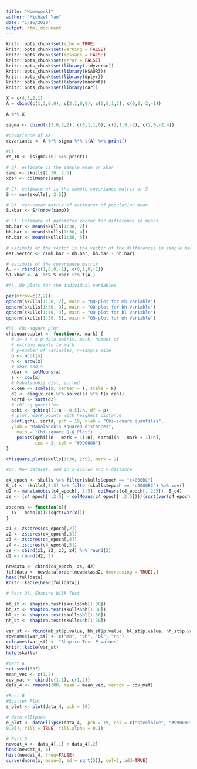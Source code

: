 ```yaml
---
title: "Homework1"
author: "Michael Yan"
date: "1/16/2020"
output: html_document
---
```


```r
knitr::opts_chunk$set(echo = TRUE)
knitr::opts_chunk$set(warning = FALSE)
knitr::opts_chunk$set(message = FALSE)
knitr::opts_chunk$set(error = FALSE)
knitr::opts_chunk$set(library(tidyverse))
knitr::opts_chunk$set(library(HSAUR3))
knitr::opts_chunk$set(library(dplyr))
knitr::opts_chunk$set(library(mnormt))
knitr::opts_chunk$set(library(car))
```

```r
X = c(4,3,2,1)
A = cbind(c(1,2,0,0), c(2,1,0,0), c(0,0,1,2), c(0,0,-2,-1))

A %*% X

sigma <- cbind(c(3,0,2,2), c(0,1,1,0), c(2,1,9,-2), c(2,0,-2,4))

#Covariance of AX
covariance <- A %*% sigma %*% t(A) %>% print()

#C). 
rs_10 <- (sigma/10) %>% print()
```

```r
# b). estimate is the sample mean or xbar
samp <- skulls[1:30, 2:5]
xbar <- colMeans(samp)

# C). estimate of is the sample covariance matrix or S
S <- cov(skulls[, 2:5])

# D). var-covar matrix of estimator of population mean 
S.xbar <- S/(nrow(samp))

# E). Estimate of parameter vector for difference in means 
mb.bar <- mean(skulls[1:30, 2])
bh.bar <- mean(skulls[1:30, 4])
nh.bar <- mean(skulls[1:30, 5])

# estimate of the vector is the vector of the differences in sample means. 
est.vector <- c(mb.bar - nh.bar, bh.bar - nh.bar) 

# estimate of the covariance matrix 
A. <- rbind(c(1,0,0,-1), c(0,1,0,-1))
S1.xbar <- A. %*% S.xbar %*% t(A.)
```

```r
#A). QQ plots for the individual variables

par(mfrow=c(2,2))
qqnorm(skulls[1:30, 2], main = "QQ-plot for mb Variable")
qqnorm(skulls[1:30, 3], main = "QQ-plot for bh Variable")
qqnorm(skulls[1:30, 4], main = "QQ-plot for bl Variable")
qqnorm(skulls[1:30, 5], main = "QQ-plot for nh Variable")

#B). Chi-square plot 
chisquare.plot <- function(x, mark) {
  # x= a n x p data matrix, mark: number of
  # extreme points to mark
  # p=number of variables, n=sample size
  p <- ncol(x)
  n <- nrow(x)
  # xbar and s
  xbar <- colMeans(x)
  s <- cov(x)
  # Mahalanobis dist, sorted
  x.cen <- scale(x, center = T, scale = F)
  d2 <- diag(x.cen %*% solve(s) %*% t(x.cen))
  sortd <- sort(d2)
  # chi-sq quantiles
  qchi <- qchisq((1:n - 0.5)/n, df = p)
  # plot, mark points with heighest distance
  plot(qchi, sortd, pch = 19, xlab = "Chi-square quantiles",
  ylab = "Mahalanobis squared distances",
    main = "Chi-square Q-Q Plot")
    points(qchi[(n - mark + 1):n], sortd[(n - mark + 1):n], 
           cex = 3, col = "#990000")
}

chisquare.plot(skulls[1:30, 2:5], mark = 2)

#C). New dataset, add in z-scores and m-distance

c4_epoch <- skulls %>% filter(skulls$epoch == "c4000BC")
S_c4 <- skulls[,2:5] %>% filter(skulls$epoch == "c4000BC") %>% cov()
d2 <- mahalanobis(c4_epoch[, 2:5], colMeans(c4_epoch[, 2:5]), S_c4)
zs <- (c4_epoch[ ,2:5] - colMeans(c4_epoch[ ,2:5]))/(sqrt(var(c4_epoch[ ,2:5])))

zscores <- function(x){
  (x - mean(x))/(sqrt(var(x)))
}

z1 <- zscores(c4_epoch[,2]) 
z2 <- zscores(c4_epoch[,3])
z3 <- zscores(c4_epoch[,4])
z4 <- zscores(c4_epoch[,5])
zs <- cbind(z1, z2, z3, z4) %>% round(2)
d2 <- round(d2, 2)

newdata <- cbind(c4_epoch, zs, d2) 
fulldata <- newdata[order(newdata$d2, decreasing = TRUE),]
head(fulldata)
knitr::kable(head(fulldata))

# Part D). Shapiro Wilk Test

mb_st <- shapiro.test(skulls$mb[1:30])
bh_st <- shapiro.test(skulls$bh[1:30])
bl_st <- shapiro.test(skulls$bl[1:30])
nh_st <- shapiro.test(skulls$nh[1:30])

var_st <- rbind(mb_st$p.value, bh_st$p.value, bl_st$p.value, nh_st$p.value)
rownames(var_st) <- c("mb", "bh", "bl", "nh")
colnames(var_st) <- "Shapiro Test P-values"
knitr::kable(var_st)
help(skulls)
```


```r
#part A
set.seed(537)
mean_vec <- c(1,2)
cov_mat <- cbind(c(1,1), c(1,2))
data_4 <- rmnorm(100, mean = mean_vec, varcov = cov_mat)

#Part B
#Scatter Plot
s_plot <- plot(data_4, pch = 19)

# data ellipses
e_plot <- dataEllipse(data_4,  pch = 19, col = c("steelblue", "#990000"),lty = 2, ellipse.label = c(0.5, 0.95), levels = c(0.5,
0.95), fill = TRUE, fill.alpha = 0.1)

# Part D
newdat_4 <- data_4[,1] + data_4[,2]
head(newdat_4, 6)
hist(newdat_4, freq=FALSE)
curve(dnorm(x, mean=3, sd = sqrt(5)), col=2, add=TRUE)
```
